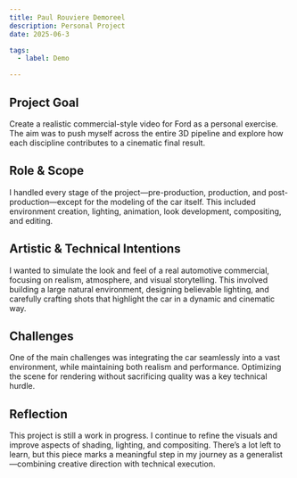 ```yaml
---
title: Paul Rouviere Demoreel
description: Personal Project
date: 2025-06-3

tags:
  - label: Demo

---
```


## Project Goal
Create a realistic commercial-style video for Ford as a personal exercise. The aim was to push myself across the entire 3D pipeline and explore how each discipline contributes to a cinematic final result.

## Role & Scope
I handled every stage of the project—pre-production, production, and post-production—except for the modeling of the car itself. This included environment creation, lighting, animation, look development, compositing, and editing.

## Artistic & Technical Intentions
I wanted to simulate the look and feel of a real automotive commercial, focusing on realism, atmosphere, and visual storytelling. This involved building a large natural environment, designing believable lighting, and carefully crafting shots that highlight the car in a dynamic and cinematic way.

## Challenges
One of the main challenges was integrating the car seamlessly into a vast environment, while maintaining both realism and performance. Optimizing the scene for rendering without sacrificing quality was a key technical hurdle.

## Reflection
This project is still a work in progress. I continue to refine the visuals and improve aspects of shading, lighting, and compositing. There’s a lot left to learn, but this piece marks a meaningful step in my journey as a generalist—combining creative direction with technical execution.